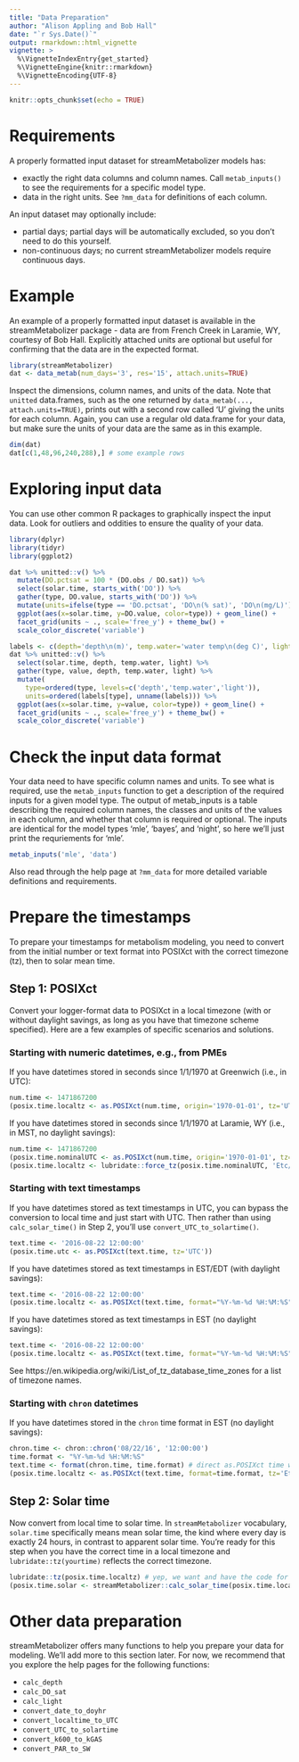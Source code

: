 ```yaml
---
title: "Data Preparation"
author: "Alison Appling and Bob Hall"
date: "`r Sys.Date()`"
output: rmarkdown::html_vignette
vignette: >
  %\VignetteIndexEntry{get_started}
  %\VignetteEngine{knitr::rmarkdown}
  %\VignetteEncoding{UTF-8}
---
```


```r
knitr::opts_chunk$set(echo = TRUE)
```

# Requirements

A properly formatted input dataset for streamMetabolizer models has:

* exactly the right data columns and column names. Call `metab_inputs()` to see the requirements for a specific model type.
* data in the right units. See `?mm_data` for definitions of each column.

An input dataset may optionally include:

* partial days; partial days will be automatically excluded, so you don't need to do this yourself.
* non-continuous days; no current streamMetabolizer models require continuous days.

# Example

An example of a properly formatted input dataset is available in the
streamMetabolizer package - data are from French Creek in Laramie, WY, courtesy
of Bob Hall. Explicitly attached units are optional but useful for confirming
that the data are in the expected format.
```r
library(streamMetabolizer)
dat <- data_metab(num_days='3', res='15', attach.units=TRUE)
```

Inspect the dimensions, column names, and units of the data. Note that `unitted`
data.frames, such as the one returned by `data_metab(..., attach.units=TRUE)`,
prints out with a second row called 'U' giving the units for each column. Again,
you can use a regular old data.frame for your data, but make sure the units of
your data are the same as in this example.
```r
dim(dat)
dat[c(1,48,96,240,288),] # some example rows
```

# Exploring input data

You can use other common R packages to graphically inspect the input data. Look for outliers and oddities to ensure the quality of your data.

```r
library(dplyr)
library(tidyr)
library(ggplot2)
```

```r
dat %>% unitted::v() %>%
  mutate(DO.pctsat = 100 * (DO.obs / DO.sat)) %>%
  select(solar.time, starts_with('DO')) %>%
  gather(type, DO.value, starts_with('DO')) %>%
  mutate(units=ifelse(type == 'DO.pctsat', 'DO\n(% sat)', 'DO\n(mg/L)')) %>%
  ggplot(aes(x=solar.time, y=DO.value, color=type)) + geom_line() + 
  facet_grid(units ~ ., scale='free_y') + theme_bw() +
  scale_color_discrete('variable')
```

```r
labels <- c(depth='depth\n(m)', temp.water='water temp\n(deg C)', light='PAR\n(umol m^-2 s^-1)')
dat %>% unitted::v() %>%
  select(solar.time, depth, temp.water, light) %>%
  gather(type, value, depth, temp.water, light) %>%
  mutate(
    type=ordered(type, levels=c('depth','temp.water','light')),
    units=ordered(labels[type], unname(labels))) %>%
  ggplot(aes(x=solar.time, y=value, color=type)) + geom_line() + 
  facet_grid(units ~ ., scale='free_y') + theme_bw() +
  scale_color_discrete('variable')
```

# Check the input data format

Your data need to have specific column names and units. To see what is required,
use the `metab_inputs` function to get a description of the required inputs for
a given model type. The output of metab_inputs is a table describing the
required column names, the classes and units of the values in each column, and
whether that column is required or optional. The inputs are identical for the
model types 'mle', 'bayes', and 'night', so here we'll just print the
requriements for 'mle'.
```r
metab_inputs('mle', 'data')
```

Also read through the help page at `?mm_data` for more detailed variable definitions and requirements.

# Prepare the timestamps

To prepare your timestamps for metabolism modeling, you need to convert from the
initial number or text format into POSIXct with the correct timezone (tz), then
to solar mean time.

## Step 1: POSIXct

Convert your logger-format data to POSIXct in a local timezone (with or without
daylight savings, as long as you have that timezone scheme specified). Here are
a few examples of specific scenarios and solutions.

### Starting with numeric datetimes, e.g., from PMEs

If you have datetimes stored in seconds since 1/1/1970 at Greenwich (i.e., in UTC):
```r
num.time <- 1471867200
(posix.time.localtz <- as.POSIXct(num.time, origin='1970-01-01', tz='UTC'))
```

If you have datetimes stored in seconds since 1/1/1970 at Laramie, WY (i.e., in MST, no daylight savings):
```r
num.time <- 1471867200
(posix.time.nominalUTC <- as.POSIXct(num.time, origin='1970-01-01', tz='UTC')) # the numbers get treated as UTC no matter what tz you request
(posix.time.localtz <- lubridate::force_tz(posix.time.nominalUTC, 'Etc/GMT+7')) # +7 = mountain standard time
```


### Starting with text timestamps

If you have datetimes stored as text timestamps in UTC, you can bypass the conversion to local time and just start with UTC. Then rather than using `calc_solar_time()` in Step 2, you'll use `convert_UTC_to_solartime()`.
```r
text.time <- '2016-08-22 12:00:00'
(posix.time.utc <- as.POSIXct(text.time, tz='UTC'))
```

If you have datetimes stored as text timestamps in EST/EDT (with daylight savings):
```r
text.time <- '2016-08-22 12:00:00'
(posix.time.localtz <- as.POSIXct(text.time, format="%Y-%m-%d %H:%M:%S", tz='America/New_York'))
```

If you have datetimes stored as text timestamps in EST (no daylight savings):
```r
text.time <- '2016-08-22 12:00:00'
(posix.time.localtz <- as.POSIXct(text.time, format="%Y-%m-%d %H:%M:%S", tz='Etc/GMT+5'))
```

See https://en.wikipedia.org/wiki/List_of_tz_database_time_zones for a list of timezone names.


### Starting with `chron` datetimes

If you have datetimes stored in the `chron` time format in EST (no daylight savings):
```r
chron.time <- chron::chron('08/22/16', '12:00:00')
time.format <- "%Y-%m-%d %H:%M:%S"
text.time <- format(chron.time, time.format) # direct as.POSIXct time works poorly
(posix.time.localtz <- as.POSIXct(text.time, format=time.format, tz='Etc/GMT+5'))
```

## Step 2: Solar time

Now convert from local time to solar time. In `streamMetabolizer` vocabulary, 
`solar.time` specifically means mean solar time, the kind where every day is 
exactly 24 hours, in contrast to apparent solar time. You're ready for this step
when you have the correct time in a local timezone and `lubridate::tz(yourtime)`
reflects the correct timezone.

```r
lubridate::tz(posix.time.localtz) # yep, we want and have the code for EST
(posix.time.solar <- streamMetabolizer::calc_solar_time(posix.time.localtz, longitude=-106.3))
```

# Other data preparation

streamMetabolizer offers many functions to help you prepare your data for modeling. We'll add more to this section later. For now, we recommend that you explore the help pages for the following functions:

* `calc_depth`
* `calc_DO_sat`
* `calc_light`
* `convert_date_to_doyhr`
* `convert_localtime_to_UTC`
* `convert_UTC_to_solartime`
* `convert_k600_to_kGAS`
* `convert_PAR_to_SW`
